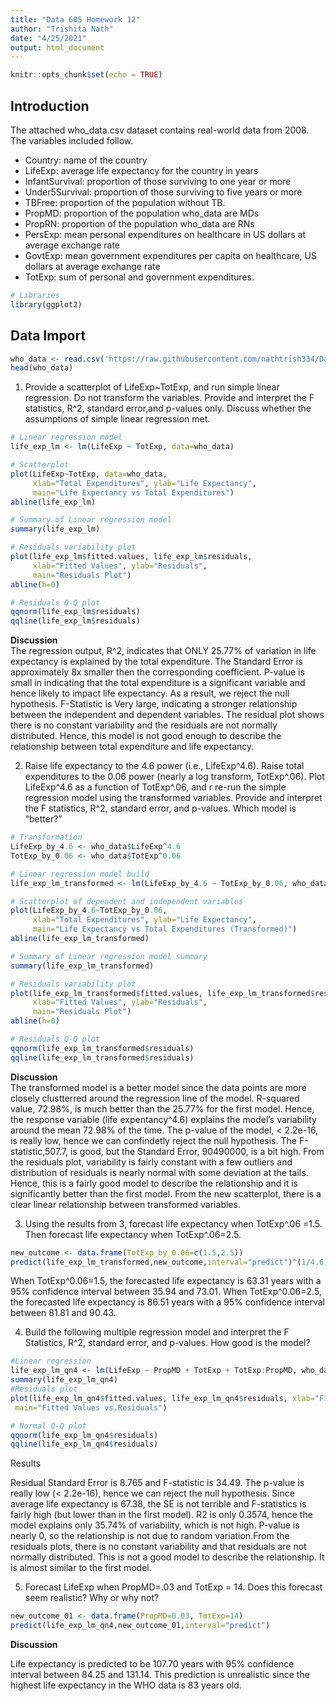 ---
title: "Data 605 Homework 12"
author: "Trishita Nath"
date: "4/25/2021"
output: html_document
---

```{r setup, include=FALSE}
knitr::opts_chunk$set(echo = TRUE)
```

## Introduction

The attached who_data.csv dataset contains real-world data from 2008. The variables included follow.  

* Country: name of the country
* LifeExp: average life expectancy for the country in years
* InfantSurvival: proportion of those surviving to one year or more
* Under5Survival: proportion of those surviving to five years or more
* TBFree: proportion of the population without TB.
* PropMD: proportion of the population who_data are MDs
* PropRN: proportion of the population who_data are RNs
* PersExp: mean personal expenditures on healthcare in US dollars at average exchange rate
* GovtExp: mean government expenditures per capita on healthcare, US dollars at average exchange rate
* TotExp: sum of personal and government expenditures.

```{r echo=TRUE, eval=TRUE}
# Libraries
library(ggplot2)

```

## Data Import

```{r echo=TRUE, eval=TRUE}
who_data <- read.csv('https://raw.githubusercontent.com/nathtrish334/Data-605/main/who.csv')
head(who_data)
```

1. Provide a scatterplot of LifeExp~TotExp, and run simple linear regression. Do not transform the variables. Provide and interpret the F statistics, R^2, standard error,and p-values only. Discuss whether the assumptions of simple linear regression met.

```{r echo=TRUE, eval=TRUE}
# Linear regression model
life_exp_lm <- lm(LifeExp ~ TotExp, data=who_data)

# Scatterplot
plot(LifeExp~TotExp, data=who_data, 
     xlab="Total Expenditures", ylab="Life Expectancy",
     main="Life Expectancy vs Total Expenditures")
abline(life_exp_lm)

# Summary of Linear regression model
summary(life_exp_lm)

# Residuals variability plot
plot(life_exp_lm$fitted.values, life_exp_lm$residuals, 
     xlab="Fitted Values", ylab="Residuals",
     main="Residuals Plot")
abline(h=0)

# Residuals Q-Q plot
qqnorm(life_exp_lm$residuals)
qqline(life_exp_lm$residuals)

```

**Discussion**  
The regression output, R^2, indicates that ONLY 25.77% of variation in life expectancy is explained by the total expenditure. The Standard Error is approximately 8x smaller then the corresponding coefficient. P-value is small in indicating that the total expenditure is a significant variable and hence likely to impact life expectancy. As a result, we reject the null hypothesis. F-Statistic is Very large, indicating a stronger relationship between the independent and dependent variables. The residual plot shows there is no constant variability and the residuals are not normally distributed. Hence, this model is not good enough to describe the relationship between total expenditure and life expectancy.

2. Raise life expectancy to the 4.6 power (i.e., LifeExp^4.6). Raise total expenditures to the 0.06 power (nearly a log transform, TotExp^.06). Plot LifeExp^4.6 as a function of TotExp^.06, and r re-run the simple regression model using the transformed variables. Provide and interpret the F statistics, R^2, standard error, and p-values. Which model is "better?"

```{r echo=TRUE, eval=TRUE}
# Transformation
LifeExp_by_4.6 <- who_data$LifeExp^4.6
TotExp_by_0.06 <- who_data$TotExp^0.06

# Linear regression model build
life_exp_lm_transformed <- lm(LifeExp_by_4.6 ~ TotExp_by_0.06, who_data)

# Scatterplot of dependent and independent variables
plot(LifeExp_by_4.6~TotExp_by_0.06, 
     xlab="Total Expenditures", ylab="Life Expectancy",
     main="Life Expectancy vs Total Expenditures (Transformed)")
abline(life_exp_lm_transformed)

# Summary of Linear regression model summary
summary(life_exp_lm_transformed)

# Residuals variability plot
plot(life_exp_lm_transformed$fitted.values, life_exp_lm_transformed$residuals, 
     xlab="Fitted Values", ylab="Residuals",
     main="Residuals Plot")
abline(h=0)

# Residuals Q-Q plot
qqnorm(life_exp_lm_transformed$residuals)
qqline(life_exp_lm_transformed$residuals)
```

**Discussion**  
The transformed model is a better model since the data points are more closely clustterred around the regression line of the model. R-squared value, 72.98%, is much better than the 25.77% for the first model. Hence, the response variable (life expentancy^4.6) explains the model’s variability around the mean 72.98% of the time. The p-value of the model, < 2.2e-16, is really low, hence we can confindetly reject the null hypothesis. The F-statistic,507.7, is good, but the Standard Error, 90490000, is a bit high. From the residuals plot, variability is fairly constant with a few outliers and distribution of residuals is nearly normal with some deviation at the tails. Hence, this is a fairly good model to describe the relationship and it is significantly better than the first model. From the new scatterplot, there is a clear linear relationship between transformed variables.

3. Using the results from 3, forecast life expectancy when TotExp^.06 =1.5. Then forecast life expectancy when TotExp^.06=2.5.

```{r echo=TRUE, eval=TRUE}
new_outcome <- data.frame(TotExp_by_0.06=c(1.5,2.5))
predict(life_exp_lm_transformed,new_outcome,interval="predict")^(1/4.6)
```

When TotExp^0.06=1.5, the forecasted life expectancy is 63.31 years with a 95% confidence interval between 35.94 and 73.01.
When TotExp^0.06=2.5, the forecasted life expectancy is 86.51 years with a 95% confidence interval between 81.81 and 90.43.

4. Build the following multiple regression model and interpret the F Statistics, R^2, standard error, and p-values. How good is the model?

```{r echo=TRUE, eval=TRUE}
#Linear regression
life_exp_lm_qn4 <- lm(LifeExp ~ PropMD + TotExp + TotExp:PropMD, who_data)
summary(life_exp_lm_qn4)
#Residuals plot
plot(life_exp_lm_qn4$fitted.values, life_exp_lm_qn4$residuals, xlab="Fitted Values", ylab="Residuals",
 main="Fitted Values vs.Residuals")

# Normal Q-Q plot
qqnorm(life_exp_lm_qn4$residuals)
qqline(life_exp_lm_qn4$residuals)
```

Results

Residual Standard Error is 8.765 and F-statistic is 34.49. The p-value is really low (< 2.2e-16), hence we can reject the null hypothesis. Since average life expectancy is 67.38, the SE is not terrible and F-statistics is fairly high (but lower than in the first model). R2 is only 0.3574, hence the model explains only 35.74% of variability, which is not high. P-value is nearly 0, so the relationship is not due to random variation.From the residuals plots, there is no constant variability and that residuals are not normally distributed. This is not a good model to describe the relationship. It is almost similar to the first model.

5. Forecast LifeExp when PropMD=.03 and TotExp = 14. Does this forecast seem realistic? Why or why not?

```{r echo=TRUE, eval=TRUE}
new_outcome_01 <- data.frame(PropMD=0.03, TotExp=14)
predict(life_exp_lm_qn4,new_outcome_01,interval="predict")
```

**Discussion**

Life expectancy is predicted to be 107.70 years with 95% confidence interval between 84.25 and 131.14. This prediction is unrealistic since the highest life expectancy in the WHO data is 83 years old.